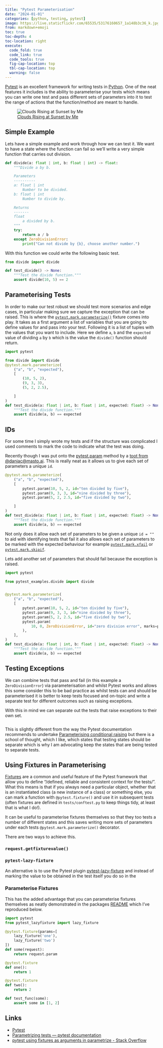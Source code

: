 ```yaml
---
title: "Pytest Parameterisation"
date: "2024-01-01"
categories: [python, testing, pytest]
image: https://live.staticflickr.com/65535/53176160657_1a148b3c36_k.jpg
from: markdown+emoji
toc: true
toc-depth: 4
toc-location: right
execute:
  code_fold: true
  code_link: true
  code_tools: true
  fig-cap-location: top
  tbl-cap-location: top
  warning: false
---
```


[Pytest](https://docs.pytest.org/en/latest/) is an excellent framework for writing tests in
[Python](https://python.org). One of the neat features it includes is the ability to parameterise your tests which means
you can write one test and pass different sets of parameters into it to test the range of actions that the
function/method are meant to handle.

![[Clouds Rising at Sunset by Me](https://www.flickr.com/photos/slackline/53176160657/in/album-72177720311078585/)](https://live.staticflickr.com/65535/53176160657_1a148b3c36_k.jpg)

## Simple Example

Lets have a simple example and work through how we can test it. We want to have a state where the function can fail so
we'll write a very simple function that carries out division.

```python
def divide(a: float | int, b: float | int) -> float:
    """Divide a by b.

    Parameters
    ----------
    a: float | int
        Number to be divided.
    b: float | int
        Number to divide by.

    Returns
    -------
    float
        a divided by b.
    """
    try:
        return a / b
    except ZeroDivisionError:
        print("Can not divide by {b}, choose another number.")
```

With this function we could write the following basic test.

```python
from divide import divide

def test_divide() -> None:
    """Test the divide function."""
    assert divide(10, 5) == 2
```

## Parameterising Tests

In order to make our test robust we should test more scenarios and edge cases, in particular making sure we capture the
exception that can be raised. This is where the [`pytest.mark.parameterize()`]() fixture comes into play. It takes as a
first argument a list of variables that you are going to define values for and pass into your test. Following it is a
list of tuples with the values that you want to include. Here we define `a`, `b` and the `expected` value of dividing
`a` by `b` which is the value the `divide()` function should return.

```python
import pytest

from divide import divide
@pytest.mark.parameterize(
    ("a", "b", "expected"),
    [
        (10, 5, 2),
        (9, 3, 3),
        (5, 2, 2.5),

    ]
)
def test_divide(a: float | int, b: float | int, expected: float) -> None:
    """Test the divide function."""
    assert divide(a, b) == expected
```

## IDs

For some time I simply wrote my tests and if the structure was complicated I used comments to mark the code to indicate
what the test was doing.

Recently though I was put onto the
[pytest.param](https://docs.pytest.org/en/7.1.x/reference/reference.html?#pytest.param) method
by a [toot from @danjac@masto.ai](https://mastodon.social/@danjac@masto.ai/111674313059704725).  This is really neat as
it allows us to give each set of parameters a unique `id`.

```python
@pytest.mark.parameterize(
    ("a", "b", "expected"),
    [
        pytest.param(10, 5, 2, id="ten divided by five"),
        pytest.param(9, 3, 3, id="nine divided by three"),
        pytest.param(5, 2, 2.5, id="five divided by two"),

    ]
)
def test_divide(a: float | int, b: float | int, expected: float) -> None:
    """Test the divide function."""
    assert divide(a, b) == expected
```


Not only does it allow
each set of parameters to be given a unique `id = ""` to aid with identifying tests that fail it also allows each set of
parameters to be marked with the expected behaviour for example
[`pytest.mark.xfail`](https://docs.pytest.org/en/7.1.x/reference/reference.html?#pytest-mark-xfail) or
[`pytest.mark.skipif`](https://docs.pytest.org/en/7.1.x/reference/reference.html?#id25).

Lets add another set of parameters that should fail because the exception is raised.

```python
import pytest

from pytest_examples.divide import divide


@pytest.mark.parameterize(
    ("a", "b", "expected"),
    [
        pytest.param(10, 5, 2, id="ten divided by five"),
        pytest.param(9, 3, 3, id="nine divided by three"),
        pytest.param(5, 2, 2.5, id="five divided by two"),
        pytest.param(
            10, 0, ZeroDivisionError, id="zero division error", marks=pytest.mark.xfail
        ),
    ],
)
def test_divide(a: float | int, b: float | int, expected: float) -> None:
    """Test the divide function."""
    assert divide(a, b) == expected
```

## Testing Exceptions

We can combine tests that pass and fail (in this example a `ZeroDivisionError`) via parameterisation and whilst Pytest
works and allows this some consider this to be bad practice as whilst tests can and should be parameterised it is better
to keep tests focused and on-topic and write a separate test for different outcomes such as raising exceptions.

With this in mind we can separate out the tests that raise exceptions to their own set.


```python

```

This is slightly different from the way the Pytest documentation recommends to undertake [Parameterising conditional
raising](https://docs.pytest.org/en/7.1.x/example/parametrize.html#parametrizing-conditional-raising) but there is a
school of thought, which I like, which states that testing states should be separate which is why I am advocating keep
the states that are being tested to separate tests.

## Using Fixtures in Parameterising

[Fixtures](https://docs.pytest.org/en/stable/explanation/fixtures.html) are a common and useful feature of the Pytest
framework that allow you to define "/defined, reliable and consistent context for the tests/". What this means is that
if you always need a particular object, whether that is an instantiated class (a new instance of a class) or something
else, you can mark a function with `@pytest.fixture()` and use it in subsequent tests (often fixtures are defined in
`tests/conftest.py` to keep things tidy, at least that is what I do!).

It can be useful to parameterise fixtures themselves so that they too tests a number of different states and this saves
writing more sets of parameters under each tests `@pytest.mark.parameterize()` decorator.

There are two ways to achieve this.

### `request.getfixturevalue()`

### `pytest-lazy-fixture`

An alternative is to use the Pytest plugin [pytest-lazy-fixture](https://github.com/tvorog/pytest-lazy-fixture) and
instead of marking the value to be obtained in the test itself you do so in the


### Parameterise Fixtures

This has the added advantage that you can parameterise fixtures themselves as neatly demonstrated in the packages
[README](https://github.com/tvorog/pytest-lazy-fixture#usage) which I've reproduced below.

```python
import pytest
from pytest_lazyfixture import lazy_fixture

@pytest.fixture(params=[
    lazy_fixture('one'),
    lazy_fixture('two')
])
def some(request):
    return request.param

@pytest.fixture
def one():
    return 1

@pytest.fixture
def two():
    return 2

def test_func(some):
    assert some in [1, 2]
```

## Links

+ [Pytest](https://docs.pytest.org/en/latest/)
+ [Parametrizing tests — pytest documentation](https://docs.pytest.org/en/7.1.x/example/parametrize.html)
+ [pytest using fixtures as arguments in parametrize - Stack Overflow](https://stackoverflow.com/questions/42014484/pytest-using-fixtures-as-arguments-in-parametrize)
